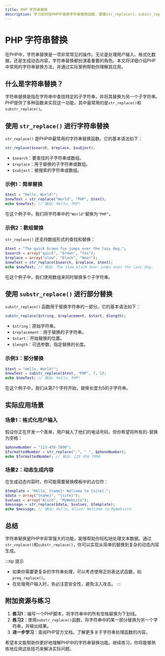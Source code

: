 ```yaml
---
title: PHP 字符串替换
description: 学习如何在PHP中使用字符串替换函数，掌握str_replace()、substr_replace()等常用方法，并通过实际案例理解其应用场景。
---
```


# PHP 字符串替换

在PHP中，字符串替换是一项非常常见的操作。无论是处理用户输入、格式化数据，还是生成动态内容，字符串替换都扮演着重要的角色。本文将详细介绍PHP中常用的字符串替换方法，并通过实际案例帮助你理解其应用。

## 什么是字符串替换？

字符串替换是指在字符串中查找特定的子字符串，并将其替换为另一个子字符串。PHP提供了多种函数来实现这一功能，其中最常用的是`str_replace()`和`substr_replace()`。

## 使用 `str_replace()` 进行字符串替换

`str_replace()` 是PHP中最常用的字符串替换函数。它的基本语法如下：

```php
str_replace($search, $replace, $subject);
```

- `$search`：要查找的子字符串或数组。
- `$replace`：用于替换的子字符串或数组。
- `$subject`：被搜索的字符串或数组。

### 示例1：简单替换

```php
$text = "Hello, World!";
$newText = str_replace("World", "PHP", $text);
echo $newText; // 输出: Hello, PHP!
```

在这个例子中，我们将字符串中的`"World"`替换为`"PHP"`。

### 示例2：数组替换

`str_replace()` 还支持数组形式的查找和替换：

```php
$text = "The quick brown fox jumps over the lazy dog.";
$search = array("quick", "brown", "fox");
$replace = array("slow", "black", "bear");
$newText = str_replace($search, $replace, $text);
echo $newText; // 输出: The slow black bear jumps over the lazy dog.
```

在这个例子中，我们使用数组来同时替换多个子字符串。

## 使用 `substr_replace()` 进行部分替换

`substr_replace()` 函数用于替换字符串的一部分。它的基本语法如下：

```php
substr_replace($string, $replacement, $start, $length);
```

- `$string`：原始字符串。
- `$replacement`：用于替换的子字符串。
- `$start`：开始替换的位置。
- `$length`：可选参数，指定替换的长度。

### 示例3：部分替换

```php
$text = "Hello, World!";
$newText = substr_replace($text, "PHP", 7, 5);
echo $newText; // 输出: Hello, PHP!
```

在这个例子中，我们从第7个字符开始，替换长度为5的子字符串。

## 实际应用场景

### 场景1：格式化用户输入

假设你正在开发一个表单，用户输入了他们的电话号码，但你希望将所有的`-`替换为空格：

```php
$phoneNumber = "123-456-7890";
$formattedNumber = str_replace("-", " ", $phoneNumber);
echo $formattedNumber; // 输出: 123 456 7890
```

### 场景2：动态生成内容

在生成动态内容时，你可能需要替换模板中的占位符：

```php
$template = "Hello, {name}! Welcome to {site}.";
$data = array("{name}", "{site}");
$values = array("Alice", "MyWebsite");
$message = str_replace($data, $values, $template);
echo $message; // 输出: Hello, Alice! Welcome to MyWebsite.
```

## 总结

字符串替换是PHP中非常强大的功能，能够帮助你轻松地处理文本数据。通过`str_replace()`和`substr_replace()`，你可以实现从简单的替换到复杂的动态内容生成。

:::tip 提示
- 如果你需要更复杂的字符串处理，可以考虑使用正则表达式函数，如`preg_replace()`。
- 在处理用户输入时，务必注意安全性，避免注入攻击。
:::

## 附加资源与练习

1. **练习1**：编写一个PHP脚本，将字符串中的所有空格替换为下划线。
2. **练习2**：使用`substr_replace()`函数，将字符串中的某一部分替换为另一个字符串，并输出结果。
3. **进一步学习**：查阅PHP官方文档，了解更多关于字符串处理函数的内容。

希望本文能帮助你更好地理解PHP中的字符串替换功能。继续练习，你将能够熟练地应用这些技巧来解决实际问题。